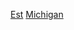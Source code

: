 {{United States topic|prefix=:Category:各年|suffix=建立}}
[[Category:各年密西根州|Est]]
[[Category:在美国各州成立|Michigan]]